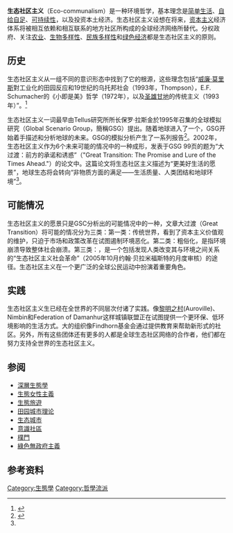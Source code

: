 '''生态社区主义'''（Eco-communalism）是一种环境哲学，基本理念是[[简单生活|简单生活]]、[[自给自足|自给自足]]、[[可持续性|可持续性]]，以及投资本土经济。生态社区主义设想在将来，[[资本主义|资本主义]]经济体系将被相互依赖和相互联系的地方社区所构成的全球经济网络所替代。分权政府、关注[[农业|农业]]、[[生物多样性|生物多样性]]、[[民族多样性|民族多样性]]和[[绿色经济|绿色经济]]都是生态社区主义的原则。

==历史==
生态社区主义从一组不同的意识形态中找到了它的根源，这些理念包括“[[威廉·莫里斯|威廉·莫里斯]]對工业化的田园反应和19世纪的乌托邦社会（1993年，Thompson），E.F. Schumacher的《小即是美》哲学（1972年），以及[[圣雄甘地|圣雄甘地]]的传统主义（1993年）”。<ref name='GT'>{{cite web |url=http://www.gtinitiative.org/resources/gtessay.html |title="Great Transition: The Promise and Lure of the Times Ahead." |publisher=Gtinitiative.org |date= |accessdate=2011-01-28 |deadurl=yes |archiveurl=https://web.archive.org/web/20110720190655/http://www.gtinitiative.org/resources/gtessay.html |archivedate=2011-07-20 }}</ref>{{Rp|18}}
 
生态社区主义一词最早由Tellus研究所所长保罗·拉斯金於1995年召集的全球模拟研究（Global Scenario Group，簡稱GSG）提出。随着地球进入了一个{{le|行星阶段的文明|Planetary phase of civilization}}，GSG开始着手描述和分析地球的未来。GSG的模拟分析产生了一系列报告<ref>{{cite web |url=http://www.gsg.org/gsgpub.html |title=Global Scenario Group: Publications and reports on alternative visions of globalization |publisher=Gsg.org |date= |accessdate=2011-01-28 |archive-date=2010-12-25 |archive-url=https://web.archive.org/web/20101225144321/http://www.gsg.org/gsgpub.html |dead-url=no }}</ref>。2002年，生态社区主义作为6个未来可能的情况中的一种成形，发表于GSG 99页的题为“大过渡：前方的承诺和诱惑”（"Great Transition: The Promise and Lure of the Times Ahead."）的论文中。这篇论文将生态社区主义描述为“更美好生活的愿景”，地球生态将会转向“非物质方面的满足——生活质量、人类团结和地球环境”<ref name='GT'/>{{Rp|42}}。

==可能情况==
生态社区主义的愿景只是GSC分析出的可能情况中的一种，文章大过渡（Great Transition）将可能的情况分为三类：第一类：传统世界，看到了资本主义价值观的维护，只迫于市场和政策改革在试图遏制环境恶化。第二类：粗俗化，是指环境崩溃导致整体社会崩溃。第三类：{{le|大过渡|Great Transition}}，是一个包括发现人类改变其与环境之间关系的“生态社区主义社会革命”（2005年10月约翰·贝拉米福斯特的月度审核）的途径。生态社区主义在一个更广泛的全球公民运动中扮演着重要角色。

==实践==
生态社区主义生已经在全世界的不同层次付诸了实践。像[[黎明之村|黎明之村]](Auroville)、Nimbin和Federation of Damanhur这样城镇联盟正在试图提供一个更环保、低环境影响的生活方式。大的组织像Findhorn基金会通过提供教育来帮助新形式的社区。另外，所有这些团体还有更多的人都是全球生态社区网络的合作者，他们都在努力支持全世界的生态社区主义。

== 参阅 ==
{{colbegin}}
* [[深層生態學|深層生態學]]
* [[生態女性主義|生態女性主義]]
* [[生態旅遊|生態旅遊]]
* [[田园城市理论|田园城市理论]]
* [[生态城市|生态城市]]
* [[意識社區|意識社區]]
* [[樸門|樸門]]
* [[綠色無政府主義|綠色無政府主義]]
{{colend}}

==参考资料==
{{reflist}}

[[Category:生態學|Category:生態學]]
[[Category:哲學流派|Category:哲學流派]]